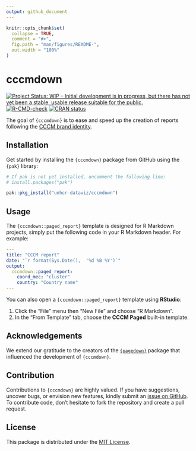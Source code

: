 ```yaml
---
output: github_document
---
```


<!-- README.md is generated from README.Rmd. Please edit that file -->

```r
knitr::opts_chunk$set(
  collapse = TRUE,
  comment = "#>",
  fig.path = "man/figures/README-",
  out.width = "100%"
)
```

# cccmdown

<!-- badges: start -->
[![Project Status: WIP – Initial development is in progress, but there has not yet been a stable, usable release suitable for the public.](https://www.repostatus.org/badges/latest/wip.svg)](https://www.repostatus.org/#wip)
[![R-CMD-check](https://github.com/unhcr-dataviz/cccmdown/actions/workflows/R-CMD-check.yaml/badge.svg)](https://github.com/unhcr-dataviz/cccmdown/actions/workflows/R-CMD-check.yaml)
[![CRAN status](https://www.r-pkg.org/badges/version/unhcrthemes)](https://CRAN.R-project.org/package=unhcrthemes)
<!-- badges: end -->

The goal of `{cccmdown}` is to ease and speed up the creation of reports following the [CCCM brand identity](https://www.cccmcluster.org/branding-collection).

## Installation

Get started by installing the `{cccmdown}` package from GitHub using the `{pak}` library:

```r
# If pak is not yet installed, uncomment the following line:
# install.packages("pak")

pak::pkg_install("unhcr-dataviz/cccmdown")
```

## Usage

The `{cccmdown::paged_report}` template is designed for R Markdown projects, simply put the following code in your R Markdown header. For example:

```yaml
---
title: "CCCM report"
date: "`r format(Sys.Date(),  '%d %B %Y')`"
output:
  cccmdown::paged_report:
    coord_mec: "cluster"
    country: "Country name"
---
```

You can also open a `{cccmdown::paged_report}` template using **RStudio**:

1. Click the "File" menu then "New File" and choose "R Markdown".
2. In the "From Template" tab, choose the **CCCM Paged** built-in template.

## Acknowledgements

We extend our gratitude to the creators of the [`{pagedown}`](https://github.com/rstudio/pagedown) package that influenced the development of `{cccmdown}`.

## Contribution

Contributions to `{cccmdown}` are highly valued. If you have suggestions, uncover bugs, or envision new features, kindly submit an [issue on GitHub](https://github.com/unhcr-dataviz/cccmdown/issues). To contribute code, don't hesitate to fork the repository and create a pull request.

## License

This package is distributed under the [MIT License](https://github.com/unhcr-dataviz/cccmdown/blob/master/LICENSE.md).
